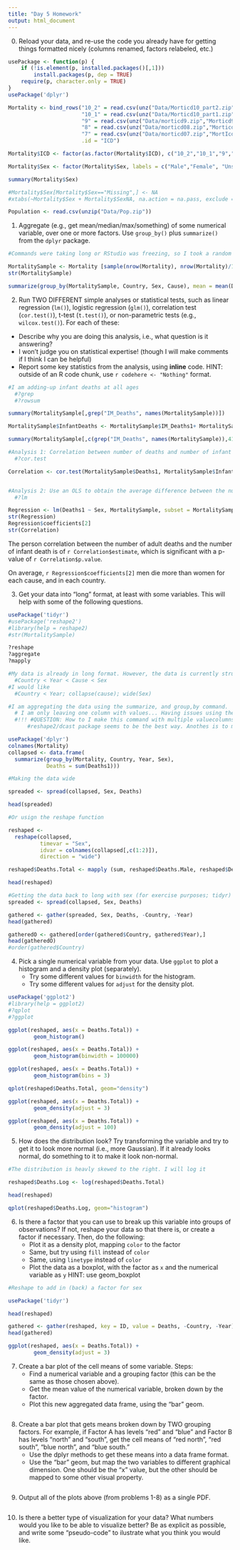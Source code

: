 ```yaml
---
title: "Day 5 Homework"
output: html_document
---
```


0. Reload your data, and re-use the code you already have for getting things formatted nicely (columns renamed, factors relabeled, etc.)

```r
usePackage <- function(p) {
    if (!is.element(p, installed.packages()[,1]))
        install.packages(p, dep = TRUE)
    require(p, character.only = TRUE)
}
usePackage('dplyr')

Mortality <- bind_rows("10_2" = read.csv(unz("Data/Morticd10_part2.zip","Morticd10_part2")),
                       "10_1" = read.csv(unz("Data/Morticd10_part1.zip","Morticd10_part1")),
                       "9" = read.csv(unz("Data/morticd9.zip","Morticd9")),
                       "8" = read.csv(unz("Data/morticd08.zip","Morticd8")),
                       "7" = read.csv(unz("Data/morticd07.zip","MortIcd7")),
                       .id = "ICD")

Mortality$ICD <- factor(as.factor(Mortality$ICD), c("10_2","10_1","9","8","7"))

Mortality$Sex <- factor(Mortality$Sex, labels = c("Male","Female", "Unspecified"))

summary(Mortality$Sex)

#Mortality$Sex[Mortality$Sex=="Missing",] <- NA 
#xtabs(~Mortality$Sex + Mortality$SexNA, na.action = na.pass, exclude = NULL)

Population <- read.csv(unzip("Data/Pop.zip"))

```

1. Aggregate (e.g., get mean/median/max/something) of some numerical variable, over one or more factors.  Use `group_by()` plus `summarize()` from the `dplyr` package.

```r
#Commands were taking long or RStudio was freezing, so I took a random sample out of my data for the purposes of this homework.

MortalitySample <- Mortality [sample(nrow(Mortality), nrow(Mortality)/1000),]
str(MortalitySample)

summarize(group_by(MortalitySample, Country, Sex, Cause), mean = mean(Deaths1))

```

2. Run TWO DIFFERENT simple analyses or statistical tests, such as linear regression (`lm()`), logistic regression (`glm()`), correlation test (`cor.test()`), t-test (`t.test()`), or non-parametric tests (e.g., `wilcox.test()`).  For each of these:
  - Describe why you are doing this analysis, i.e., what question is it answering?
  - I won't judge you on statistical expertise!  (though I will make comments if I think I can be helpful)
  - Report some key statistics from the analysis, using **inline** code. HINT: outside of an R code chunk, use `r codehere <- "Nothing"` format.
  
```r

#I am adding-up infant deaths at all ages
  #?grep
  #?rowsum

summary(MortalitySample[,grep("IM_Deaths", names(MortalitySample))])

MortalitySample$InfantDeaths <- MortalitySample$IM_Deaths1+ MortalitySample$IM_Deaths2+ MortalitySample$IM_Deaths3+ MortalitySample$IM_Deaths4

summary(MortalitySample[,c(grep("IM_Deaths", names(MortalitySample)),41)])

#Analysis 1: Correlation between number of deaths and number of infant deaths for the same cause, sex and country
  #?cor.test

Correlation <- cor.test(MortalitySample$Deaths1, MortalitySample$InfantDeaths)


#Analysis 2: Use an OLS to obtain the average difference between the number of deaths of males and females by cause and country
  #?lm

Regression <- lm(Deaths1 ~ Sex, MortalitySample, subset = MortalitySample$Sex != 9)
str(Regression)
Regression$coefficients[2]
str(Correlation)

```

The person correlation between the number of adult deaths and the number of infant death is of `r Correlation$estimate`, which is significant with a p-value of `r Correlation$p.value`.

On average, `r Regression$coefficients[2]` men die more than women for each cause, and in each country.

3. Get your data into "long" format, at least with some variables.  This will help with some of the following questions.

```r
usePackage('tidyr')
#usePackage('reshape2')
#library(help = reshape2)
#str(MortalitySample)

?reshape
?aggregate
?mapply

#My data is already in long format. However, the data is currently structured in an undesirable way:
  #Country < Year < Cause < Sex
#I would like
  #Country < Year; collapse(cause); wide(Sex)

#I am aggregating the data using the summarize, and group,by command.
  # I am only leaving one column with values... Having issues using the function with multiple collumns
  #!!! #QUESTION: How to I make this command with multiple valuecolumns?
      #reshape2/dcast package seems to be the best way. Anothes is to make a loop, or       to reshape one time for each variable, and latter bind everything.

usePackage('dplyr')
colnames(Mortality)
collapsed <- data.frame(
  summarize(group_by(Mortality, Country, Year, Sex), 
            Deaths = sum(Deaths1)))

#Making the data wide

spreaded <- spread(collapsed, Sex, Deaths)

head(spreaded)

#Or usign the reshape function

reshaped <- 
  reshape(collapsed, 
          timevar = "Sex", 
          idvar = colnames(collapsed[,c(1:2)]), 
          direction = "wide")

reshaped$Deaths.Total <- mapply (sum, reshaped$Deaths.Male, reshaped$Deaths.Female, reshaped$Deaths.Unspecified, na.rm = TRUE)

head(reshaped)

#Getting the data back to long with sex (for exercise purposes; tidyr)
spreaded <- spread(collapsed, Sex, Deaths)

gathered <- gather(spreaded, Sex, Deaths, -Country, -Year)
head(gathered)

gatheredO <- gathered[order(gathered$Country, gathered$Year),]
head(gatheredO)
#order(gathered$Country)


```

4. Pick a single numerical variable from your data.  Use `ggplot` to plot a histogram and a density plot (separately).
   - Try some different values for `binwidth` for the histogram.
   - Try some different values for `adjust` for the density plot.

```r
usePackage('ggplot2')
#library(help = ggplot2)
#?qplot
#?ggplot

ggplot(reshaped, aes(x = Deaths.Total)) +
        geom_histogram()

ggplot(reshaped, aes(x = Deaths.Total)) +
        geom_histogram(binwidth = 100000)

ggplot(reshaped, aes(x = Deaths.Total)) +
        geom_histogram(bins = 3)

qplot(reshaped$Deaths.Total, geom="density")

ggplot(reshaped, aes(x = Deaths.Total)) +
        geom_density(adjust = 3)

ggplot(reshaped, aes(x = Deaths.Total)) +
        geom_density(adjust = 100)
```

5. How does the distribution look?  Try transforming the variable and try to get it to look more normal (i.e., more Gaussian).  If it already looks normal, do something to it to make it look non-normal.

```r
#The distribution is heavly skewed to the right. I will log it

reshaped$Deaths.Log <- log(reshaped$Deaths.Total)

head(reshaped)

qplot(reshaped$Deaths.Log, geom="histogram")

```

6. Is there a factor that you can use to break up this variable into groups of observations?  If not, reshape your data so that there is, or create a factor if necessary.  Then, do the following:
   - Plot it as a density plot, mapping `color` to the factor
   - Same, but try using `fill` instead of `color`
   - Same, using `linetype` instead of `color`
   - Plot the data as a boxplot, with the factor as `x` and the numerical variable as `y`  HINT: use geom_boxplot

```r
#Reshape to add in (back) a factor for sex

usePackage('tidyr')

head(reshaped)

gathered <- gather(reshaped, key = ID, value = Deaths, -Country, -Year)
head(gathered)

ggplot(reshaped, aes(x = Deaths.Total)) +
        geom_density(adjust = 3)

```

7. Create a bar plot of the cell means of some variable. Steps:
   - Find a numerical variable and a grouping factor (this can be the same as those chosen above).
   - Get the mean value of the numerical variable, broken down by the factor.  
   - Plot this new aggregated data frame, using the "bar" geom.
   
```r

```
   
   
8. Create a bar plot that gets means broken down by TWO grouping factors.  For example, if Factor A has levels "red" and "blue" and Factor B has levels "north" and "south", get the cell means of "red north", "red south", "blue north", and "blue south."  
   - Use the dplyr methods to get these means into a data frame format.
   - Use the "bar" geom, but map the two variables to different graphical dimension.  One should be the "x" value, but the other should be mapped to some other visual property.

```r

```


9. Output all of the plots above (from problems 1-8) as a single PDF.

```r

```

10. Is there a better type of visualization for your data?  What numbers would you like to be able to visualize better?  Be as explicit as possible, and write some "pseudo-code" to ilustrate what you think you would like.

```r

```



